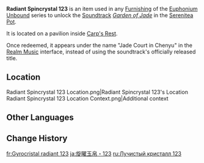 {{Item Infobox
|id          = 141223
|image       = Item Radiant Spincrystal.png
|type        = Adventure Items
|group       = Radiant Spincrystals
|group2      = Liyue Spincrystals
|quality     = 4
|invCategory = Precious Items
|description = This wondrous crystal contains a certain rhythm, like something beautiful woven from delicate silk. These items can be found throughout the mainland or from merchants who collect curios. The tune held within this crystal can be revivified in your Serenitea Pot using either "[[Euphonium Unbound: Winding]]" or "[[Euphonium Unbound: Soaring]]." The tune contained within this [[Radiant Spincrystal]] is "[[Garden of Jade]]."
|source1     = [[Carp's Rest]]
|track       = Garden of Jade
}}
'''Radiant Spincrystal 123''' is an item used in any [[Furnishing]] of the [[Euphonium Unbound]] series to unlock the [[Soundtrack]] ''[[Garden of Jade]]'' in the [[Serenitea Pot]].

It is located on a pavilion inside [[Carp's Rest]].

Once redeemed, it appears under the name "Jade Court in Chenyu" in the [[Realm Music]] interface, instead of using the soundtrack's officially released title.

==Location==
<gallery>
Radiant Spincrystal 123 Location.png|Radiant Spincrystal 123's Location
Radiant Spincrystal 123 Location Context.png|Additional context
</gallery>

==Other Languages==
{{Other Languages|default_hidden=1
|en      = Radiant Spincrystal 123
|zhs     = 旋曜玉帛・其一百二十三
|zhs_rm  = 
|zht     = 旋曜玉帛・其一百二十三
|zht_rm  = 
|ja      = 旋曜玉帛・123
|ja_rm   = Sen'you Gyokuhaku - Hyakunijuusan
|ko      = 빛나는 결정・123
|ko_rm   = 
|es      = Girocristal radiante (123)
|fr      = Gyrocristal radiant 123
|ru      = Лучистый кристалл 123
|th      = Radiant Spincrystal 123
|vi      = Ngọc Thạch Âm Vang 123
|de      = Strahlender Drehkristall CXXIII
|id      = Radiant Spincrystal 123
|pt      = Cristal Rodopiante Radiante 123
|tr      = Parlak Burgu Kristal 123
|it      = Voltacristallo radioso 123
}}

==Change History==
{{Change History|4.4}}

[[fr:Gyrocristal radiant 123]]
[[ja:旋曜玉帛・123]]
[[ru:Лучистый кристалл 123]]
